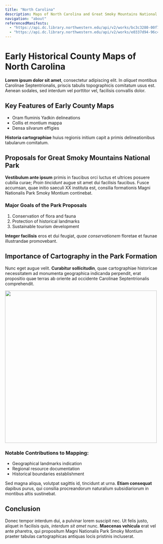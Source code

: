 ```yaml
---
title: "North Carolina"
description: Maps of North Carolina and Great Smoky Mountains National Park
navigation: "about"
referencedManifests:
  - "https://api.dc.library.northwestern.edu/api/v2/works/bc3c3280-00f7-4353-8da8-0cc152b651f6?as=iiif"
  - "https://api.dc.library.northwestern.edu/api/v2/works/e0337d94-96c4-4a34-bd0c-0c6fe9a8bf60?as=iiif"
---
```


# Early Historical County Maps of North Carolina

**Lorem ipsum dolor sit amet**, consectetur adipiscing elit. In *aliquet* montibus Carolinae Septentrionalis, priscis tabulis topographicis comitatum usus est. Aenean sodales, sed interdum vel porttitor vel, facilisis convallis dolor.

## Key Features of Early County Maps

- Oram fluminis Yadkin delineations
- Collis et montium mappa
- Densa silvarum effigies

**Historia cartographiae** huius regionis initium capit a primis delineationibus tabularum comitatum.

<Viewer iiifContent="https://api.dc.library.northwestern.edu/api/v2/works/bc3c3280-00f7-4353-8da8-0cc152b651f6?as=iiif" />

## Proposals for Great Smoky Mountains National Park

**Vestibulum ante ipsum** primis in faucibus orci luctus et ultrices posuere cubilia curae; *Proin tincidunt* augue sit amet dui facilisis faucibus. Fusce accumsan, quae initio saeculi XX instituta est, consilia formationis Magni Nationalis Park Smoky Montium continebat.

### Major Goals of the Park Proposals

1. Conservation of flora and fauna
2. Protection of historical landmarks
3. Sustainable tourism development

<Viewer iiifContent="https://api.dc.library.northwestern.edu/api/v2/works/e0337d94-96c4-4a34-bd0c-0c6fe9a8bf60?as=iiif" />

**Integer facilisis** eros et dui feugiat, *quae conservationem* floretae et faunae illustrandae promovebant.

## Importance of Cartography in the Park Formation

Nunc eget augue velit. **Curabitur sollicitudin**, quae cartographiae historicae necessitatem ad monumenta geographica indicanda perpendit, erat propositio quae terras ab oriente ad occidente Carolinae Septentrionalis comprehendit.

<Image
  height="500px"
  label="North Carolina Colonial currency (1729) signed by Moseley. National Museum of American History."
  src="https://upload.wikimedia.org/wikipedia/commons/thumb/2/21/US-Colonial_%28NC-33%29-North_Carolina-27_Nov_1729_OBV.jpg/1024px-US-Colonial_%28NC-33%29-North_Carolina-27_Nov_1729_OBV.jpg"
/>

### Notable Contributions to Mapping:

- Geographical landmarks indication
- Regional resource documentation
- Historical boundaries establishment

Sed magna aliqua, volutpat sagittis id, tincidunt at urna. **Etiam consequat** dapibus purus, qui consilia procreandorum naturalium subsidiariorum in montibus altis sustinebat.

## Conclusion

Donec tempor interdum dui, a pulvinar lorem suscipit nec. Ut felis justo, aliquet in facilisis quis, *interdum sit amet* nunc. **Maecenas vehicula** erat vel ante pharetra, qui propositum Magni Nationalis Park Smoky Montium praeter tabulas cartographicas antiquas locis pristinis incluserat.
